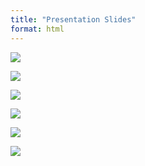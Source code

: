 ```yaml
---
title: "Presentation Slides"
format: html
---
```


![](slide1.jpg)

![](slide2.jpg)

![](slide3.jpg)

![](slide4.jpg)

![](slide5.jpg)

![](slide6.jpg)
